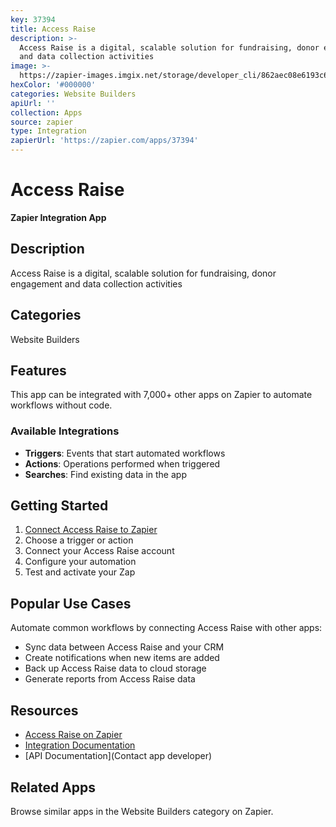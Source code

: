 ```yaml
---
key: 37394
title: Access Raise
description: >-
  Access Raise is a digital, scalable solution for fundraising, donor engagement
  and data collection activities
image: >-
  https://zapier-images.imgix.net/storage/developer_cli/862aec08e6193c657a5deb9cc3768ba0.png?auto=format%2Ccompress&ixlib=python-3.0.0&q=50
hexColor: '#000000'
categories: Website Builders
apiUrl: ''
collection: Apps
source: zapier
type: Integration
zapierUrl: 'https://zapier.com/apps/37394'
---
```

# Access Raise

**Zapier Integration App**

## Description

Access Raise is a digital, scalable solution for fundraising, donor engagement and data collection activities

## Categories

Website Builders

## Features

This app can be integrated with 7,000+ other apps on Zapier to automate workflows without code.

### Available Integrations

- **Triggers**: Events that start automated workflows
- **Actions**: Operations performed when triggered
- **Searches**: Find existing data in the app

## Getting Started

1. [Connect Access Raise to Zapier](https://zapier.com/apps/37394)
2. Choose a trigger or action
3. Connect your Access Raise account
4. Configure your automation
5. Test and activate your Zap

## Popular Use Cases

Automate common workflows by connecting Access Raise with other apps:

- Sync data between Access Raise and your CRM
- Create notifications when new items are added
- Back up Access Raise data to cloud storage
- Generate reports from Access Raise data

## Resources

- [Access Raise on Zapier](https://zapier.com/apps/37394)
- [Integration Documentation](https://zapier.com/apps/37394/integrations)
- [API Documentation](Contact app developer)

## Related Apps

Browse similar apps in the Website Builders category on Zapier.
